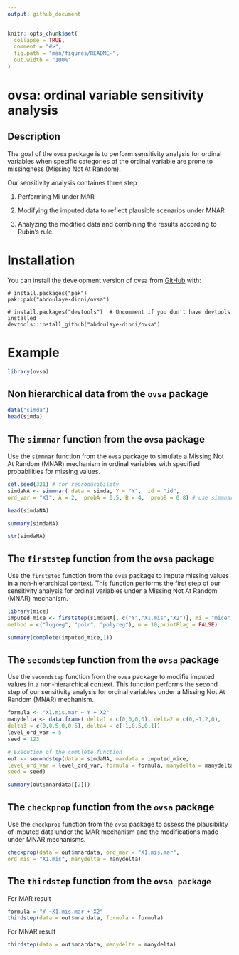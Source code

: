 ```yaml
---
output: github_document
---
```


<!-- README.md is generated from README.Rmd. Please edit that file -->

```r
knitr::opts_chunk$set(
  collapse = TRUE,
  comment = "#>",
  fig.path = "man/figures/README-",
  out.width = "100%"
)
```

# **ovsa**: ordinal variable sensitivity analysis


## Description

The goal of the `ovsa` package is to perform sensitivity analysis for ordinal variables when specific categories of the ordinal variable are prone to missingness (Missing Not At Random).

Our sensitivity analysis containes three step

1. Performing MI under MAR

2. Modifying the imputed data to reflect plausible scenarios under MNAR

3. Analyzing the modified data and combining the results according to Rubin’s rule.

<!-- badges: start -->
<!-- badges: end -->


# Installation

You can install the development version of ovsa from [GitHub](https://github.com/) with:

```
# install.packages("pak")
pak::pak("abdoulaye-dioni/ovsa")
```

```
# install.packages("devtools")  # Uncomment if you don't have devtools installed
devtools::install_github("abdoulaye-dioni/ovsa")
```



# Example


```r
library(ovsa)
```


## Non hierarchical data from the `ovsa` package

```r
data("simda") 
head(simda)
```



## The `simmnar` function from the `ovsa` package

Use the `simmnar` function from the `ovsa` package to simulate a Missing Not At Random (MNAR) mechanism in ordinal variables with specified probabilities for missing values.
 
```r
set.seed(321) # for reproducibility
simdaNA <- simmnar( data = simda, Y = "Y",  id = "id",
ord_var = "X1", A = 2,  probA = 0.5, B = 4,  probB = 0.8) # use simmnar
```


```r
head(simdaNA)
```

```r
summary(simdaNA)
```

```r
str(simdaNA)
```

## The `firststep` function from the `ovsa` package

Use the `firststep` function from the `ovsa` package to impute missing values in a non-hierarchical context. This function performs the first step of our sensitivity analysis for ordinal variables under a Missing Not At Random (MNAR) mechanism.

```r
library(mice)
imputed_mice <- firststep(simdaNA[, c("Y","X1.mis","X2")], mi = "mice",
method = c("logreg", "polr", "polyreg"), m = 10,printFlag = FALSE)
```


```r
summary(complete(imputed_mice,1))
```


## The `secondstep` function from the `ovsa` package

Use the `secondstep` function from the `ovsa` package to modifie imputed values in a non-hierarchical context. This function performs the second step of our sensitivity analysis for ordinal variables under a Missing Not At Random (MNAR) mechanism.

```r
formula <- "X1.mis.mar ~ Y + X2"
manydelta <- data.frame( delta1 = c(0,0,0,0), delta2 = c(0,-1,2,0),
delta3 = c(0,0.5,0,0.5), delta4 = c(-1,0.5,0,1))
level_ord_var = 5
seed = 123
```

```r
# Execution of the complete function
out <- secondstep(data = simdaNA, mardata = imputed_mice,
level_ord_var = level_ord_var, formula = formula, manydelta = manydelta,
seed = seed)
```

```r
summary(out$mnardata[[2]])
```

## The `checkprop` function from the `ovsa` package

Use the `checkprop` function from the `ovsa` package to assess the plausibility of imputed data under the MAR mechanism and the modifications made under MNAR mechanisms.

```r
checkprop(data = out$mnardata, ord_mar = "X1.mis.mar",
ord_mis = "X1.mis", manydelta = manydelta)
```

## The `thirdstep` function from the `ovsa package`

For MAR result

```r
formula = "Y ~X1.mis.mar + X2"
thirdstep(data = out$mnardata, formula = formula)
```

For MNAR result

```r
thirdstep(data = out$mnardata, manydelta = manydelta)
```
